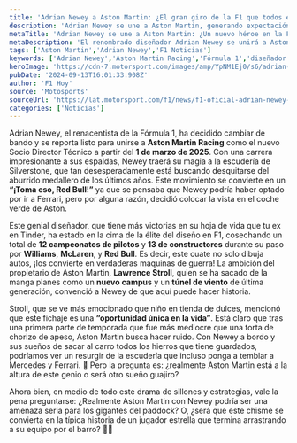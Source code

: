 ```yaml
---
title: 'Adrian Newey a Aston Martin: ¿El gran giro de la F1 que todos esperaban?'
description: 'Adrian Newey se une a Aston Martin, generando expectación y preguntas sobre su impacto. ¿Podrá transformar la escudería en una verdadera amenaza?'
metaTitle: 'Adrian Newey se une a Aston Martin: ¿Un nuevo héroe en la F1?'
metaDescription: 'El renombrado diseñador Adrian Newey se unirá a Aston Martin Racing. ¿Transformará la escudería en un contendiente serio en la F1?'
tags: ['Aston Martin','Adrian Newey','F1 Noticias']
keywords: ['Adrian Newey','Aston Martin Racing','Fórmula 1','diseñador automotriz','competencia F1']
heroImage: 'https://cdn-7.motorsport.com/images/amp/YpNM1Ej0/s6/adrian-newey-aston-martin-form-3.jpg'
pubDate: '2024-09-13T16:01:33.908Z'
author: 'F1 Hoy'
source: 'Motosports'
sourceUrl: 'https://lat.motorsport.com/f1/news/f1-oficial-adrian-newey-firma-aston-martin-2025/10652812/?utm_source=RSS&utm_medium=referral&utm_campaign=RSS-F1&utm_term=News&utm_content=lat'
categories: ['Noticias']
---
```

Adrian Newey, el renacentista de la Fórmula 1, ha decidido cambiar de bando y se reporta listo para unirse a **Aston Martin Racing** como el nuevo Socio Director Técnico a partir del **1 de marzo de 2025**. Con una carrera impresionante a sus espaldas, Newey traerá su magia a la escudería de Silverstone, que tan desesperadamente está buscando desquitarse del aburrido medallero de los últimos años. Este movimiento se convierte en un **“¡Toma eso, Red Bull!”** ya que se pensaba que Newey podría haber optado por ir a Ferrari, pero por alguna razón, decidió colocar la vista en el coche verde de Aston.

Este genial diseñador, que tiene más victorias en su hoja de vida que tu ex en Tinder, ha estado en la cima de la élite del diseño en F1, cosechando un total de **12 campeonatos de pilotos** y **13 de constructores** durante su paso por **Williams**, **McLaren**, y **Red Bull**. Es decir, este cuate no solo dibuja autos, ¡los convierte en verdaderas máquinas de guerra! La ambición del propietario de Aston Martin, **Lawrence Stroll**, quien se ha sacado de la manga planes como un **nuevo campus** y un **túnel de viento** de última generación, convenció a Newey de que aquí puede hacer historia. 

Stroll, que se ve más emocionado que niño en tienda de dulces, mencionó que este fichaje es una **“oportunidad única en la vida”**. Está claro que tras una primera parte de temporada que fue más mediocre que una torta de chorizo de apeso, Aston Martin busca hacer ruido. Con Newey a bordo y sus sueños de sacar al carro todos los hierros que tiene guardados, podríamos ver un resurgir de la escudería que incluso ponga a temblar a Mercedes y Ferrari. 🤔 Pero la pregunta es: ¿realmente Aston Martin está a la altura de este genio o será otro sueño guajiro?

Ahora bien, en medio de todo este drama de sillones y estrategias, vale la pena preguntarse: ¿Realmente Aston Martin con Newey podría ser una amenaza seria para los gigantes del paddock? O, ¿será que este chisme se convierta en la típica historia de un jugador estrella que termina arrastrando a su equipo por el barro? 🚗💨


